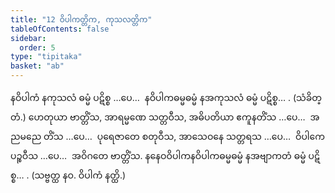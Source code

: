 ```yaml
---
title: "12 ဝိပါကတ္တိက, ကုသလတ္တိက"
tableOfContents: false
sidebar:
  order: 5
type: "tipitaka"
basket: "ab"
---
```



<DynamicBreadcrumb />

<Division number="44">

<Paragraph number="105">
နဝိပါကံ နကုသလံ ဓမ္မံ ပဋိစ္စ …ပေ…  နဝိပါကဓမ္မဓမ္မံ နအကုသလံ ဓမ္မံ ပဋိစ္စ… . (သံခိတ္တံ.) ဟေတုယာ ဗာတ္တိံသ, အာရမ္မဏေ သတ္တဝီသ, အဓိပတိယာ ဧကူနတိံသ …ပေ…  အညမညေ တိံသ …ပေ…  ပုရေဇာတေ စတုဝီသ, အာသေဝနေ သတ္တရသ …ပေ…  ဝိပါကေ ပဉ္စဝီသ …ပေ…  အဝိဂတေ ဗာတ္တိံသ.
</Paragraph>

<Paragraph number="106">
နနေဝဝိပါကနဝိပါကဓမ္မဓမ္မံ နအဗျာကတံ ဓမ္မံ ပဋိစ္စ… . (သဗ္ဗတ္ထ နဝ. ဝိပါကံ နတ္ထိ.)
</Paragraph>
</Division>